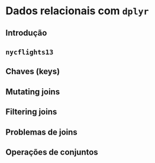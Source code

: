 # Dados relacionais com `dplyr`

## Introdução

## `nycflights13`

## Chaves (keys)

## Mutating joins

## Filtering joins

## Problemas de joins

## Operações de conjuntos